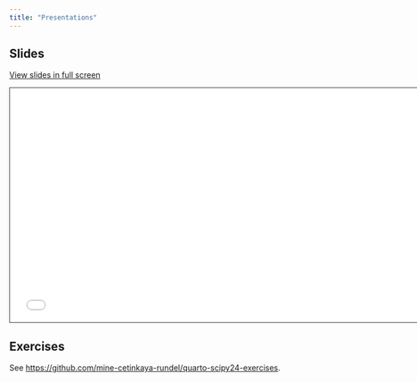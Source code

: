 ```yaml
---
title: "Presentations"
---
```


## Slides

[View slides in full screen](1-3-presentations-reveal.html)

```{=html}
<iframe class="slide-deck" src="1-3-presentations-reveal.html" height="420" width="747" style="border: 1px solid #2e3846;"></iframe>
```

## Exercises

See <https://github.com/mine-cetinkaya-rundel/quarto-scipy24-exercises>.
